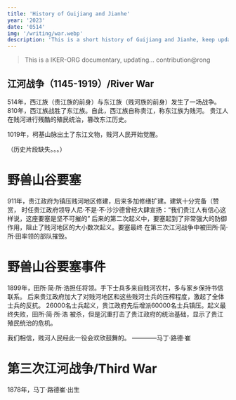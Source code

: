 ```yaml
---
title: 'History of Guijiang and Jianhe'
year: '2023'
date: '0514'
img: '/writing/war.webp'
description: 'This is a short history of Guijiang and Jianhe, keep updating...'
---
```


>This is a IKER-ORG documentary, updating... contribution@rong

## 江河战争（1145-1919）/River War

514年，西江族（贵江族的前身）与东江族（贱河族的前身）发生了一场战争。
810年，西江族战胜了东江族。自此，西江族自称贵江，称东江族为贱河。
贵江人在贱河进行残酷的殖民统治，篡改东江历史。

1019年，柯基山脉出土了东江文物，贱河人民开始觉醒。

（历史片段缺失。。。）

# 野兽山谷要塞

911年，贵江政府为镇压贱河地区修建，后来多加修缮扩建。建筑十分完备（赞赏，
时任贵江政府领导人尼·不是·不·沙沙德曾经大肆宣扬：“我们贵江人有信心这样说，这座要塞是坚不可摧的”
后来的第二次起义中，要塞起到了非常强大的防御作用，阻止了贱河地区的大小数次起义。要塞最终
在第三次江河战争中被田所·简·所·田率领的部队摧毁。

# 野兽山谷要塞事件

1899年，田所·简·所·浩担任将领。手下士兵多来自贱河农村，多与家乡保持书信联系。
后来贵江政府加大了对贱河地区和这些贱河士兵的压榨程度，激起了全体士兵的反抗。
26000名士兵起义，贵江政府先后增派60000名士兵镇压。起义最终失败，田所·简·所·浩
被杀，但是沉重打击了贵江政府的统治基础，显示了贵江殖民统治的危机。

我们相信，贱河人民经此一役会欢欣鼓舞的。    ————马丁·路德·崔

# 第三次江河战争/Third War

1878年，马丁·路德崔·出生
